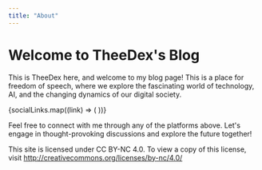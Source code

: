```yaml
---
title: "About"
---
```



# Welcome to TheeDex's Blog

This is TheeDex here, and welcome to my blog page! This is a place for freedom of speech, where we explore the fascinating world of technology, AI, and the changing dynamics of our digital society.

<div className="flex self-center mt-2 space-x-2">
  {socialLinks.map((link) => (
    <a href={link.url} target="_blank">
      <Icon
        class="w-8 h-8 hover:text-secondary transition-all"
        name={link.icon}
      />
    </a>
  ))}
</div>

Feel free to connect with me through any of the platforms above. Let's engage in thought-provoking discussions and explore the future together!

This site is licensed under CC BY-NC 4.0. To view a copy of this license, visit http://creativecommons.org/licenses/by-nc/4.0/
